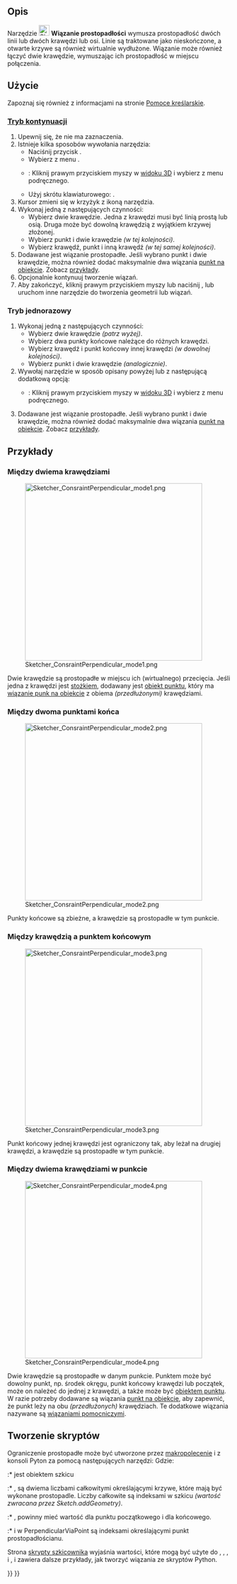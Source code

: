 <languages/>

{{Docnav/pl
|[[Sketcher_ConstrainParallel/pl|Wiązanie równoległości]]
|[[Sketcher_ConstrainTangent/pl|Wiązanie styczności]]
|[[Sketcher_Workbench/pl|środowisko pracy Szkicownik]]
|IconL=Sketcher_ConstrainParallel.svg
|IconR=Sketcher_ConstrainTangent.svg
|IconC=Workbench_Sketcher.svg
}}

{{GuiCommand/pl
|Name=Sketcher ConstrainPerpendicular
|Name/pl=Szkicownik: Wiązanie prostopadłości
|MenuLocation=Szkic → Wiązania szkicownika → Wiązanie prostopadłości
|Workbenches=[[Sketcher_Workbench/pl|Szkicownik]]
|Shortcut={{KEY|N}}
|SeeAlso=[[Sketcher_ConstrainAngle/pl|Szkicownik: Wiązanie kąta]]
}}

<span id="Description"></span>
==Opis== 

Narzędzie [[Image:Sketcher_ConstrainPerpendicular.svg|24px]] '''Wiązanie prostopadłości''' wymusza prostopadłość dwóch linii lub dwóch krawędzi lub osi. Linie są traktowane jako nieskończone, a otwarte krzywe są również wirtualnie wydłużone. Wiązanie może również łączyć dwie krawędzie, wymuszając ich prostopadłość w miejscu połączenia.

<span id="Usage"></span>
==Użycie==

Zapoznaj się również z informacjami na stronie [[Sketcher_Workbench/pl#Pomoce_kreślarskie|Pomoce kreślarskie]].

<span id="Continue_mode"></span>
===[[Sketcher_Workbench/pl#Tryby_kontynuacji|Tryb kontynuacji]]===

# Upewnij się, że nie ma zaznaczenia.
# Istnieje kilka sposobów wywołania narzędzia:
#* Naciśnij przycisk {{Button|[[Image:Sketcher_ConstrainPerpendicular.svg|16px]] '''Wiązanie prostopadłości'''}}.
#* Wybierz z menu {{MenuCommand|Szkic → Wiązania szkicownika → [[Image:Sketcher_ConstrainPerpendicular.svg|16px]] Wiązanie prostopadłości}}.
#* {{Version/pl|1.0}}: Kliknij prawym przyciskiem myszy w [[3D_view/pl|widoku 3D]] i wybierz {{MenuCommand|Wiązanie → [[Image:Sketcher_ConstrainPerpendicular.svg|16px]] Wiązanie prostopadłości}} z menu podręcznego.
#* Użyj skrótu klawiaturowego: {{KEY|N}}.
# Kursor zmieni się w krzyżyk z ikoną narzędzia.
# Wykonaj jedną z następujących czynności:
#* Wybierz dwie krawędzie. Jedna z krawędzi musi być linią prostą lub osią. Druga może być dowolną krawędzią z wyjątkiem krzywej złożonej.
#* Wybierz punkt i dwie krawędzie ''(w tej kolejności)''.
#* Wybierz krawędź, punkt i inną krawędź ''(w tej samej kolejności)''.
# Dodawane jest wiązanie prostopadłe. Jeśli wybrano punkt i dwie krawędzie, można również dodać maksymalnie dwa wiązania [[Sketcher_ConstrainPointOnObject/pl|punkt na obiekcie]]. Zobacz [[#Between_two_edges_at_point/pl|przykłady]].
# Opcjonalnie kontynuuj tworzenie wiązań.
# Aby zakończyć, kliknij prawym przyciskiem myszy lub naciśnij {{KEY|Esc}}, lub uruchom inne narzędzie do tworzenia geometrii lub wiązań.

<span id="Run-once_mode"></span>
===Tryb jednorazowy===

<div class="mw-translate-fuzzy">
# Wykonaj jedną z następujących czynności:
#* Wybierz dwie krawędzie ''(patrz wyżej)''. 
#* Wybierz dwa punkty końcowe należące do różnych krawędzi.
#* Wybierz krawędź i punkt końcowy innej krawędzi ''(w dowolnej kolejności)''.
#* Wybierz punkt i dwie krawędzie ''(analogicznie)''.
# Wywołaj narzędzie w sposób opisany powyżej lub z następującą dodatkową opcją:
#* {{Version/pl|1.0}}: Kliknij prawym przyciskiem myszy w [[3D_view/pl|widoku 3D]] i wybierz {{MenuCommand|Wiązanie → [[Image:Sketcher_ConstrainPerpendicular.svg|16px]] Wiązanie prostopadłości}} z menu podręcznego.
# Dodawane jest wiązanie prostopadłe. Jeśli wybrano punkt i dwie krawędzie, można również dodać maksymalnie dwa wiązania [[Sketcher_ConstrainPointOnObject/pl|punkt na obiekcie]]. Zobacz [[#Between_two_edges_at_point/pl|przykłady]].
</div>

<span id="Examples"></span>
==Przykłady==

<span id="Between_two_edges"></span>
===Między dwiema krawędziami===

[[Image:Sketcher_ConsraintPerpendicular_mode1.png|400px]]

Dwie krawędzie są prostopadłe w miejscu ich (wirtualnego) przecięcia.  Jeśli jedna z krawędzi jest [[Sketcher_Workbench/pl#Sketcher_CompCreateConic|stożkiem]], dodawany jest [[Sketcher_CreatePoint/pl|obiekt punktu]], który ma [[Sketcher_ConstrainPointOnObject/pl|wiązanie punk na obiekcie]] z obiema ''(przedłużonymi)'' krawędziami.

<span id="Between_two_endpoints"></span>
===Między dwoma punktami końca===

[[Image:Sketcher_ConsraintPerpendicular_mode2.png|400px]]

Punkty końcowe są zbieżne, a krawędzie są prostopadłe w tym punkcie.

<span id="Between_edge_and_endpoint"></span>
===Między krawędzią a punktem końcowym===

[[Image:Sketcher_ConsraintPerpendicular_mode3.png|400px]]

Punkt końcowy jednej krawędzi jest ograniczony tak, aby leżał na drugiej krawędzi, a krawędzie są prostopadłe w tym punkcie.

<span id="Between_two_edges_at_point"></span>
===Między dwiema krawędziami w punkcie===

[[Image:Sketcher_ConsraintPerpendicular_mode4.png|400px]]

Dwie krawędzie są prostopadłe w danym punkcie. Punktem może być dowolny punkt, np. środek okręgu, punkt końcowy krawędzi lub początek, może on należeć do jednej z krawędzi, a także może być [[Sketcher_CreatePoint/pl|obiektem punktu]]. W razie potrzeby dodawane są wiązania [[Sketcher_ConstrainPointOnObject/pl|punkt na obiekcie]], aby zapewnić, że punkt leży na obu ''(przedłużonych)'' krawędziach. Te dodatkowe wiązania nazywane są [[Sketcher_helper_constraint/pl|wiązaniami pomocniczymi]].

<span id="Scripting"></span>
==Tworzenie skryptów==

Ograniczenie prostopadłe może być utworzone przez [[Macros/pl|makropolecenie]] i z konsoli Pyton za pomocą następujących narzędzi:
{{Code|code=
# direct perpendicularity
Sketch.addConstraint(Sketcher.Constraint('Perpendicular',icurve1,icurve2))

# point-to-point perpendicularity
Sketch.addConstraint(Sketcher.Constraint('Perpendicular',icurve1,pointpos1,icurve2,pointpos2))

# point-to-curve perpendicularity
Sketch.addConstraint(Sketcher.Constraint('Perpendicular',icurve1,pointpos1,icurve2))

# perpendicular-via-point (plain constraint, helpers are not added automatically)
Sketch.addConstraint(Sketcher.Constraint('PerpendicularViaPoint',icurve1,icurve2,geoidpoint,pointpos)) 
}}
Gdzie:
:* {{incode|Sketch}} jest obiektem szkicu
:* {{incode|icurve1}}, {{incode|icurve2}} są dwiema liczbami całkowitymi określającymi krzywe, które mają być wykonane prostopadle. Liczby całkowite są indeksami w szkicu ''(wartość zwracana przez Sketch.addGeometry)''.
:* {{incode|pointpos1}}, {{incode|pointpos2}} powinny mieć wartość {{incode|1}} dla punktu początkowego i {{incode|2}} dla końcowego.
:* {{incode|geoid point}} i {{incode|pointpos}} w PerpendicularViaPoint są indeksami określającymi punkt prostopadłościanu.

Strona [[Sketcher_scripting|skrypty szkicownika]] wyjaśnia wartości, które mogą być użyte do {{incode|icurve1}}, {{incode|icurve2}}, {{incode|pointpos1}}, {{incode|pointpos2}} i {{incode|geoidpoint}}, i zawiera dalsze przykłady, jak tworzyć wiązania ze skryptów Python.


{{Docnav/pl
|[[Sketcher_ConstrainParallel/pl|Wiązanie równoległości]]
|[[Sketcher_ConstrainTangent/pl|Wiązanie styczności]]
|[[Sketcher_Workbench/pl|środowisko pracy Szkicownik]]
|IconL=Sketcher_ConstrainParallel.svg
|IconR=Sketcher_ConstrainTangent.svg
|IconC=Workbench_Sketcher.svg
}}

{{Sketcher_Tools_navi{{#translation:}}}}
{{Userdocnavi{{#translation:}}}}